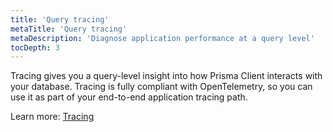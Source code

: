 ```yaml
---
title: 'Query tracing'
metaTitle: 'Query tracing'
metaDescription: 'Diagnose application performance at a query level'
tocDepth: 3
---
```


<TopBlock>

Tracing gives you a query-level insight into how Prisma Client interacts with your database. Tracing is fully compliant with OpenTelemetry, so you can use it as part of your end-to-end application tracing path.

Learn more: [Tracing](/concepts/components/prisma-client/opentelemetry-tracing)

</TopBlock>
